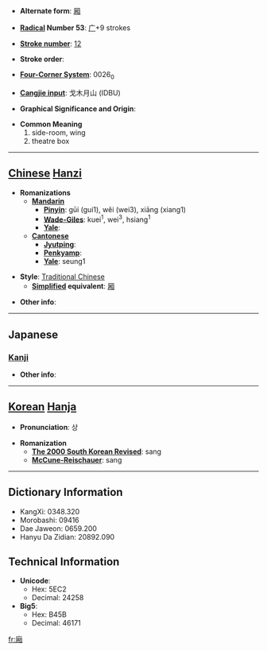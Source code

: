 * '''Alternate form''': [[厢]]

* '''[[Wiktionary:Chinese radical index| Radical]] Number 53''': [[Wiktionary:Chinese radical index 广|广]]+9 strokes

* '''[[Wiktionary:Chinese total strokes index|Stroke number]]''': [[Wiktionary:Chinese total strokes index 12|12]]

* '''Stroke order''': 

* '''[[Wiktionary:Chinese four corner index|Four-Corner System]]''': 0026<sub>0</sub>

* '''[[Wiktionary:Chinese Cangjie index|Cangjie input]]''': 戈木月山 (IDBU)

* '''Graphical Significance and Origin''': 

* '''Common Meaning'''
*#side-room, wing
*# theatre box


----

== [[Chinese]] [[Hanzi]] ==

* '''Romanizations'''
** '''[[Mandarin]]'''
*** '''[[Pinyin]]''': gūi (gui1), wěi (wei3), xiāng (xiang1)
*** '''[[Wade-Giles]]''': kuei<sup>1</sup>, wei<sup>3</sup>, hsiang<sup>1</sup>
*** '''[[Yale]]''': 
** '''[[Cantonese]]'''
*** '''[[Jyutping]]''':
*** '''[[Penkyamp]]''': 
*** '''[[Yale]]''': seung1

* '''Style''': [[Traditional Chinese]] 
** '''[[Simplified Chinese|Simplified]] equivalent''': [[厢]]

* '''Other info''': 

----

==Japanese==
===[[Kanji]]===
{{kanji|on readings=[[しょう]] (shō), [[そう]] (sō)|kun readings=[[ひさし]] (hisashi)}}

* '''Other info''':  

----

== [[Korean]] [[Hanja]] ==

* '''Pronunciation''': 상

* '''Romanization'''
** '''[[The 2000 South Korean Revised Romanization|The 2000 South Korean Revised]]''': sang
** '''[[McCune-Reischauer]]''': sang

----

== Dictionary Information ==

* KangXi: 0348.320
* Morobashi: 09416
* Dae Jaweon: 0659.200
* Hanyu Da Zidian: 20892.090

== Technical Information ==

* '''Unicode''':
** Hex: 5EC2
** Decimal: 24258
* '''Big5''':
** Hex: B45B
** Decimal: 46171

[[fr:廂]]